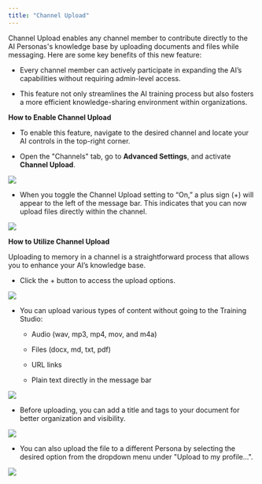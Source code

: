 ```yaml
---
title: "Channel Upload"
---
```


Channel Upload enables any channel member to contribute directly to the AI Personas's knowledge base by uploading documents and files while messaging. Here are some key benefits of this new feature:

* Every channel member can actively participate in expanding the AI’s capabilities without requiring admin-level access.

* This feature not only streamlines the AI training process but also fosters a more efficient knowledge-sharing environment within organizations.

**How to Enable Channel Upload**

* To enable this feature, navigate to the desired channel and locate your AI controls in the top-right corner.

* Open the "Channels" tab, go to **Advanced Settings**, and activate **Channel Upload**.

![](/images/Group18(1).png)

* When you toggle the Channel Upload setting to “On,” a plus sign (+) will appear to the left of the message bar. This indicates that you can now upload files directly within the channel.

![](/images/Group15(1).png)

**How to Utilize Channel Upload**

Uploading to memory in a channel is a straightforward process that allows you to enhance your AI’s knowledge base.&#x20;

* Click the + button to access the upload options.

![](/images/Group17(1).png)

* You can upload various types of content without going to the Training Studio:

  * Audio (wav, mp3, mp4, mov, and m4a)

  * Files (docx, md, txt, pdf)

  * URL links

  * Plain text directly in the message bar

![](/images/Group16.png)

* Before uploading, you can add a title and tags to your document for better organization and visibility.

![](/images/Group19(1).png)

* You can also upload the file to a different Persona by selecting the desired option from the dropdown menu under "Upload to my profile...".

![](/images/Group20(1).png)
